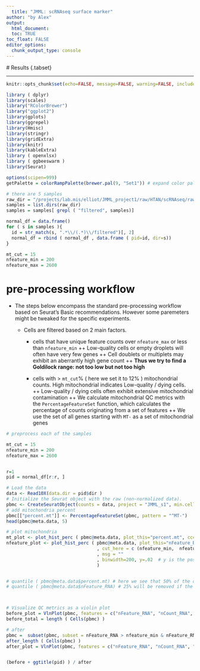 ```yaml
---
  title: "JMML: scRNAseq surface marker"
author: "by Alex"
output: 
  html_document:
  toc: TRUE
toc_float: FALSE
editor_options: 
  chunk_output_type: console
---
```

  
  
  <style type="text/css">
  .main-container {
    max-width: 1800px;
    margin-left: 20px;
    margin-right: auto;
  }
.toc-content {
  max-width: 1800px;
  margin-left: 50px;
  margin-right: auto;
}

div {
  
  margin-left: 20px;
}


hr.new1 {
  border-top: 1px solid #84a8e0;
}



</style>
  
  # Results {.tabset}
  
  
  <div style="background-color: #f0f5c1;">
  
  
  </div>
  
  <hr>
  
  
  
```r
knitr::opts_chunk$set(echo=FALSE, message=FALSE, warning=FALSE, include = FALSE , cache.lazy = FALSE )

library ( dplyr)
library(scales)
library("RColorBrewer")
library("ggplot2")
library(gplots)
library(ggrepel)
library(Hmisc)
library(stringr)
library(gridExtra)
library(knitr)
library(kableExtra)
library ( openxlsx)
library ( ggbeeswarm )
library(Seurat)

options(scipen=999)
getPalette = colorRampPalette(brewer.pal(9, "Set1")) # expand color pallete

```


```r
# there are 5 samples 
raw_dir = "/projects/lab.mis/elliot/JMML_project1/raw/HTAN/scRNAseq/raw/"
samples = list.dirs(raw_dir)
samples = samples[ grepl ( "filtered", samples)]

normal_df = data.frame()
for ( s in samples ){
  id = str_match(s, ".*\\/(.*)\\/filtered")[, 2]
  normal_df = rbind ( normal_df , data.frame ( pid=id, dir=s))
}

```

```r
mt_cut = 15 
nfeature_min = 200 
nfeature_max = 2600


```

# pre-processing workflow

  * The steps below encompass the standard pre-processing workflow based on Seurat's Basic recommendations. However some paremeters might be tweaked for the specific experiments. 

  * Cells are filtered based on 2 main factors. 
    + cells that have unique feature counts over `nfeature_max` or less than `nfeature_min`
      ++ Low-quality cells or empty droplets will often have very few genes
      ++ Cell doublets or multiplets may exhibit an aberrantly high gene count
      ++ __Thus we try to find a Goldilock range: not too low but not too high__

    + cells with > `mt_cut`% ( here we set it to 12% ) mitochondrial counts. High mitochondrial indicates Low-quality / dying cells.
      ++ Low-quality / dying cells often exhibit extensive mitochondrial contamination
      ++ We calculate mitochondrial QC metrics with the `PercentageFeatureSet` function, which calculates the percentage of counts originating from a set of features
      ++ We use the set of all genes starting with `MT-` as a set of mitochondrial genes

```r
# preprocess each of the samples 

mt_cut = 15 
nfeature_min = 200 
nfeature_max = 2600


r=1 
pid = normal_df[r:r, ]

# Load the data
data <- Read10X(data.dir = pid$dir )
# Initialize the Seurat object with the raw (non-normalized data).
pbmc <- CreateSeuratObject(counts = data, project = "JMML_s1", min.cells = 3, min.features = 200)
# add mitochondria percent 
pbmc[["percent.mt"]] <- PercentageFeatureSet(pbmc, pattern = "^MT-")
head(pbmc@meta.data, 5)

# plot mitochondria 
mt_plot <- plot_hist_perc ( pbmc@meta.data, plot_this="percent.mt", ccc="#6e9be5" , cut_here = 15, msg = "" , binwidth=5, y=.3) 
nfeature_plot <- plot_hist_perc ( pbmc@meta.data, plot_this="nFeature_RNA", ccc="#6e9be5" 
                                  , cut_here = c (nfeature_min,  nfeature_max)
                                  , msg = "" 
                                  , binwidth=200, y=.02  # y is the position of annotated text
                                  ) 


# quantile ( pbmc@meta.data$percent.mt) # here we see that 50% of the cells will be removed if MT is set to 10% 
# quantile ( pbmc@meta.data$nFeature_RNA) # 25% will be removed if the high end is set to 2500 



# Visualize QC metrics as a violin plot
before_plot = VlnPlot(pbmc, features = c("nFeature_RNA", "nCount_RNA", "percent.mt"), ncol = 3, cols="#FAF632" )
before_total = length ( Cells(pbmc) )

# after 
pbmc =  subset(pbmc, subset = nFeature_RNA > nfeature_min & nFeature_RNA < nfeature_max & percent.mt < mt_cut )
after_length ( Cells(pbmc) )
after_plot = VlnPlot(pbmc, features = c("nFeature_RNA", "nCount_RNA", "percent.mt"), ncol = 3, cols="#526E9F")


(before + ggtitle(pid) ) / after 




```

